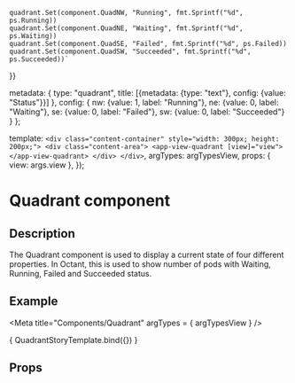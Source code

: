 
    quadrant.Set(component.QuadNW, "Running", fmt.Sprintf("%d", ps.Running))
    quadrant.Set(component.QuadNE, "Waiting", fmt.Sprintf("%d", ps.Waiting))
    quadrant.Set(component.QuadSE, "Failed", fmt.Sprintf("%d", ps.Failed))
    quadrant.Set(component.QuadSW, "Succeeded", fmt.Sprintf("%d", ps.Succeeded))`
}}

  metadata: {
    type: "quadrant",
    title: [{metadata: {type: "text"}, config: {value: "Status"}}]
  },
  config: {
    nw: {value: 1, label: "Running"},
    ne: {value: 0, label: "Waiting"},
    se: {value: 0, label: "Failed"},
    sw: {value: 0, label: "Succeeded"}
  }
};

  template: `
          <div class="content-container" style="width: 300px; height: 200px;">
              <div class="content-area">
                <app-view-quadrant [view]="view"></app-view-quadrant>
              </div>
           </div>
   `,
  argTypes: argTypesView,
  props: { view: args.view },
});

<h1>Quadrant component</h1>
<h2>Description</h2>

<p>The Quadrant component is used to display a current state of four different properties.
In Octant, this is used to show number of pods with Waiting, Running, Failed and Succeeded status.</p>
<h2>Example</h2>

<Meta title="Components/Quadrant" argTypes = { argTypesView } />

<Canvas withToolbar>
  <Story name="Quadrant component"
         parameters={{ docs: quadrantDocs }}
         height="350px"
         args= {{ view: quadrantView }}>
    { QuadrantStoryTemplate.bind({}) }
  </Story>
</Canvas>

<h2>Props</h2>
<ArgsTable story = "Quadrant component" />
